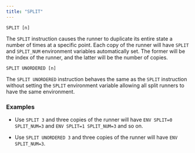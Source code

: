 ```yaml
---
title: "SPLIT"
---
```


`SPLIT [n]`

The `SPLIT` instruction causes the runner to duplicate its entire state a number
of times at a specific point. Each copy of the runner will have `SPLIT` and
`SPLIT_NUM` environment variables automatically set. The former will be the
index of the runner, and the latter will be the number of copies.

`SPLIT UNORDERED [n]`

The `SPLIT UNORDERED` instruction behaves the same as the `SPLIT` instruction
without setting the `SPLIT` environment variable allowing all split runners to
have the same environment.

### Examples

- Use `SPLIT 3` and three copies of the runner will have
  `ENV SPLIT=0 SPLIT_NUM=3` and `ENV SPLIT=1 SPLIT_NUM=3` and so on.

- Use `SPLIT UNORDERED 3` and three copies of the runner will have
  `ENV SPLIT_NUM=3`.

